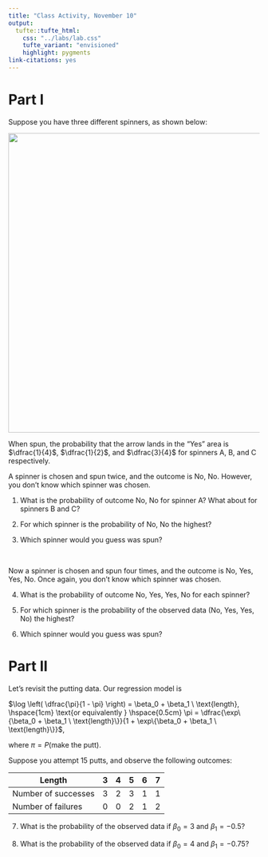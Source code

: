 ```yaml
---
title: "Class Activity, November 10"
output: 
  tufte::tufte_html:
    css: "../labs/lab.css"
    tufte_variant: "envisioned"
    highlight: pygments
link-citations: yes
---
```


# Part I

Suppose you have three different spinners, as shown below:

<img src="spinners.png" width="600">

When spun, the probability that the arrow lands in the "Yes" area is $\dfrac{1}{4}$, $\dfrac{1}{2}$, and $\dfrac{3}{4}$ for spinners A, B, and C respectively. 

A spinner is chosen and spun twice, and the outcome is No, No. However, you don't know which spinner was chosen.

1. What is the probability of outcome No, No for spinner A? What about for spinners B and C?

2. For which spinner is the probability of No, No the highest?

3. Which spinner would you guess was spun?

<br/>

Now a spinner is chosen and spun four times, and the outcome is No, Yes, Yes, No. Once again, you don't know which spinner was chosen.

4. What is the probability of outcome No, Yes, Yes, No for each spinner?

5. For which spinner is the probability of the observed data (No, Yes, Yes, No) the highest?

6. Which spinner would you guess was spun?

# Part II

Let's revisit the putting data. Our regression model is

$\log \left( \dfrac{\pi}{1 - \pi} \right) = \beta_0 + \beta_1 \ \text{length},  \hspace{1cm} \text{or equivalently } \hspace{0.5cm} \pi = \dfrac{\exp\{\beta_0 + \beta_1 \ \text{length}\}}{1 + \exp\{\beta_0 + \beta_1 \ \text{length}\}}$,

where $\pi = P(\text{make the putt})$.

Suppose you attempt 15 putts, and observe the following outcomes:

| Length | 3 | 4 | 5 | 6 | 7 |
| --- | --- | --- | --- | --- | --- |
| Number of successes | 3 | 2 | 3 | 1 | 1 |
| Number of failures | 0 | 0 | 2 | 1 | 2 |

7. What is the probability of the observed data if $\beta_0 = 3$ and $\beta_1 = -0.5$?

8. What is the probability of the observed data if $\beta_0 = 4$ and $\beta_1 = -0.75$?